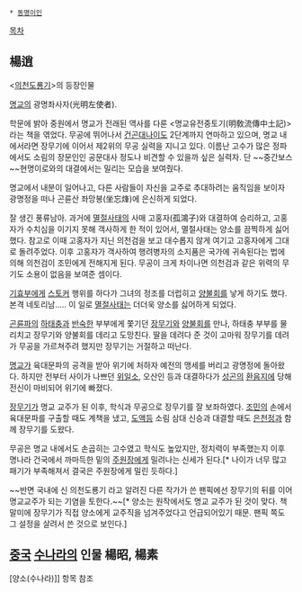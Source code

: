  * [[동명이인]]

[[목차]]
== 楊逍 ==
<[[의천도룡기]]>의 등장인물

[[명교]]의 광명좌사자(光明左使者).

학문에 밝아 중원에서 명교가 전래된 역사를 다룬 <명교유전중토기(明敎流傳中土記)>라는 책을 엮었다. 무공에 뛰어나서 [[건곤대나이]]도 2단계까지 연마하고 있으며, 명교 내에서라면 장무기에 이어서 제2위의 무공 실력을 지니고 있다. 이름난 고수가 많은 정파에서도 소림의 장문인인 공문대사 정도나 비견할 수 있을까 싶은 실력자. 단 ~~중간보스~~현명이로와의 대결에서는 밀리는 모습을 보여줬다.

명교에서 내분이 일어나고, 다른 사람들이 자신을 교주로 추대하려는 움직임을 보이자 광명정을 떠나 곤륜산 좌망봉(坐忘烽)에 은신하게 되었다.

잘 생긴 풍류남아. 과거에 [[멸절사태]]의 사매 고홍자(孤鴻子)와 대결하여 승리하고, 고홍자가 수치심을 이기지 못해 객사하게 한 적이 있어서, 멸절사태는 양소를 끔찍하게 싫어했다. 참고로 이때 고홍자가 지닌 의천검을 보고 대수롭지 않게 여기고 고홍자에게 그대로 돌려주었다. 이후 고홍자가 객사하여 행려병자의 소지품은 국가에 귀속된다는 법에 의해 의천검이 조민에게 전해지게 된다. 무공이 크게 차이나면 의천검과 같은 위력의 무기도 소용이 없음을 보여준 셈이다.

[[기효부]]에게 [[스토커]] 행위를 하다가 그녀의 정조를 더럽히고 [[양불회]]를 낳게 하기도 했다. 본격 네토리남..... 이 일로 [[멸절사태]]는 더더욱 양소를 싫어하게 되었다.

[[곤륜파]]의 [[하태충]]과 [[반숙한]] 부부에게 쫓기던 [[장무기]]와 [[양불회]]를 만나, 하태충 부부를 물리치고 장무기와 양불회를 데리고 도망친다. 딸을 데려다 준 것이 고마워 장무기를 데려가 무공을 가르쳐주려 했지만 장무기는 거절하고 떠난다.

[[명교]]가 육대문파의 공격을 받아 위기에 처하자 예전의 맹세를 버리고 광명정에 돌아왔다. 하지만 전부터 사이가 나쁘던 [[위일소]], 오산인 등과 대결하다가 [[성곤]]의 [[환음지]]에 당해 전신이 마비되어 위기에 빠졌다.

[[장무기]]가 명교 교주가 된 이후, 학식과 무공으로 장무기를 잘 보좌하였다. [[조민]]의 손에서 육대문파를 구출할 때도 계책을 냈고, [[도액]]등 소림 삼대 신승과 대결할 때도 [[은천정]]과 함께 장무기를 도왔다.

무공은 명교 내에서도 손곱히는 고수였고 학식도 높았지만, 정치력이 부족했는지 이후 명나라 건국에서 까마득한 밑의 [[주원장]]에게 밀려나는 신세가 된다.[* 나이가 너무 많고 패기가 부족해져서 결국은 주원장에게 밀린 듯하다.]

~~반면 국내에 신 의천도룡기 라고 알려진 다른 작가가 쓴 팬픽에선 장무기의 뒤를 이어 명교교주가 되는 기염을 토한다.~~[* 양소는 원작에서도 명교 교주가 된 것이 맞다. 책 말미에 장무기가 직접 양소에게 교주직을 넘겨주었다고 언급되어있기 때문. 팬픽 쪽도 그 설정을 살려서 쓴 것으로 보인다.]

== [[중국]] [[수나라]]의 인물 楊昭, 楊素 ==
[양소(수나라)]] 항목 참조
